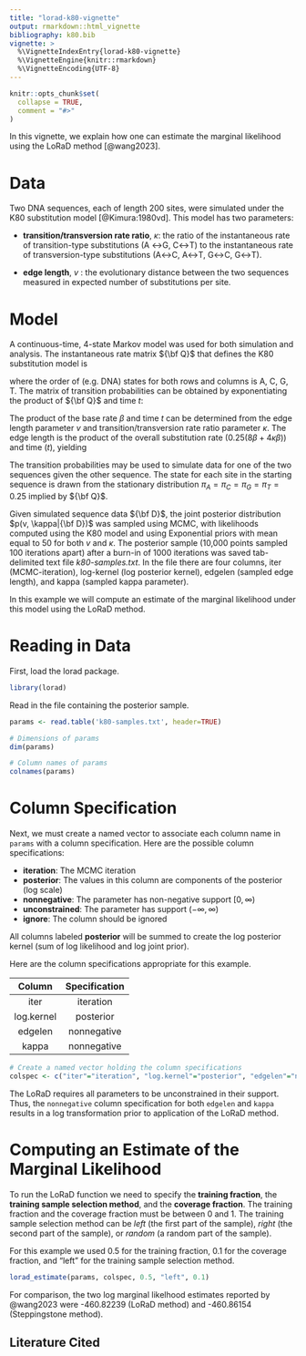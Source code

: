 ```yaml
---
title: "lorad-k80-vignette"
output: rmarkdown::html_vignette
bibliography: k80.bib 
vignette: >
  %\VignetteIndexEntry{lorad-k80-vignette}
  %\VignetteEngine{knitr::rmarkdown}
  %\VignetteEncoding{UTF-8}
---
```


```r
knitr::opts_chunk$set(
  collapse = TRUE,
  comment = "#>"
)
```

In this vignette, we explain how one can estimate the marginal likelihood using the LoRaD method [@wang2023].

# Data

Two DNA sequences, each of length 200 sites, were simulated under the K80 substitution model [@Kimura:1980vd]. This model has two parameters:

* **transition/transversion rate ratio**, $\kappa$: the ratio of the instantaneous rate of transition-type substitutions (A $\leftrightarrow$G, C$\leftrightarrow$T) to the instantaneous rate of transversion-type substitutions (A$\leftrightarrow$C, A$\leftrightarrow$T, G$\leftrightarrow$C, G$\leftrightarrow$T). 

* **edge length**, $v$ : the evolutionary distance between the two sequences measured in expected number of substitutions per site.

# Model

A continuous-time, 4-state Markov model was used for both simulation and analysis. The instantaneous rate matrix ${\bf Q}$ that defines the K80 substitution model is
```{=latex}
\begin{align}
{\bf Q} &= \left[ \begin{array}{cccc} 
-\beta(\kappa + 2) & \beta              & \kappa \beta       & \beta              \\
\beta              & -\beta(\kappa + 2) & \beta              & \kappa \beta       \\
\kappa \beta       & \beta              & -\beta(\kappa + 2) & \beta              \\
\beta              & \kappa \beta       & \beta              & -\beta(\kappa + 2) \\
\end{array} \right],
\end{align}
```
where the order of (e.g. DNA) states for both rows and columns is A, C, G, T. The matrix of transition probabilities can be obtained by exponentiating the product of ${\bf Q}$ and time $t$:
```{=latex}
\begin{align}
{\bf P} &= e^{{\bf Q}t}.
\end{align}
```
The product of the base rate $\beta$ and time $t$ can be determined from the edge length parameter $v$ and transition/transversion rate ratio parameter $\kappa$. The edge length is the product of the overall substitution rate ($0.25 (8 \beta + 4 \kappa \beta)$) and time ($t$), yielding
```{=latex}
\begin{align}
v &= 2 \beta t + \kappa \beta t \\
\beta t &= \frac{v}{2 + \kappa}
\end{align}
```

The transition probabilities may be used to simulate data for one of the two sequences given the other sequence. The state for each site in the starting sequence is drawn from the stationary distribution $\pi_A=\pi_C=\pi_G=\pi_T=0.25$ implied by ${\bf Q}$. 

Given simulated sequence data ${\bf D}$, the joint posterior distribution $p(v, \kappa|{\bf D})$ was sampled using MCMC, with likelihoods computed using the K80 model and using Exponential priors with mean equal to 50 for both $v$ and $\kappa$. The posterior sample (10,000 points sampled 100 iterations apart) after a burn-in of 1000 iterations was saved tab-delimited text file _k80-samples.txt_. In the file there are four columns, iter (MCMC-iteration), log-kernel (log posterior kernel), edgelen (sampled edge length), and kappa (sampled kappa parameter). 

In this example we will compute an estimate of the marginal likelihood under this model using the LoRaD method.

# Reading in Data

First, load the lorad package.

```r
library(lorad)
```

Read in the file containing the posterior sample.

```r
params <- read.table('k80-samples.txt', header=TRUE)

# Dimensions of params
dim(params)

# Column names of params
colnames(params)
```

# Column Specification 

Next, we must create a named vector to associate each column name in `params` with a column specification. Here are the possible column specifications:

* **iteration**: The MCMC iteration
* **posterior**: The values in this column are components of the posterior (log scale)
* **nonnegative**: The parameter has non-negative support $[0,\infty)$
* **unconstrained**: The parameter has support $(-\infty,\infty)$
* **ignore**: The column should be ignored

All columns labeled **posterior** will be summed to create the log posterior kernel (sum of log likelihood and log joint prior). 

Here are the column specifications appropriate for this example.

| Column     | Specification |
| :--------: | :-----------: |
| iter       |  iteration    |
| log.kernel |  posterior    |
| edgelen    | nonnegative   |
| kappa      | nonnegative   |

```r
# Create a named vector holding the column specifications
colspec <- c("iter"="iteration", "log.kernel"="posterior", "edgelen"="nonnegative", "kappa"="nonnegative")
```

The LoRaD requires all parameters to be unconstrained in their support. Thus, the `nonnegative` column specification for both `edgelen` and `kappa` results in a log transformation prior to application of the LoRaD method.

# Computing an Estimate of the Marginal Likelihood

To run the LoRaD function we need to specify the **training fraction**, the **training sample selection method**, and the **coverage fraction**. The training fraction and the coverage fraction must be between 0 and 1. The training sample selection method can be _left_ (the first part of the sample), _right_ (the second part of the sample), or _random_ (a random part of the sample).

For this example we used 0.5 for the training fraction, 0.1 for the coverage fraction, and "left" for the training sample selection method. 

```r
lorad_estimate(params, colspec, 0.5, "left", 0.1)
```

For comparison, the two log marginal likelhood estimates reported by @wang2023 were -460.82239 (LoRaD method) and -460.86154 (Steppingstone method).

## Literature Cited
